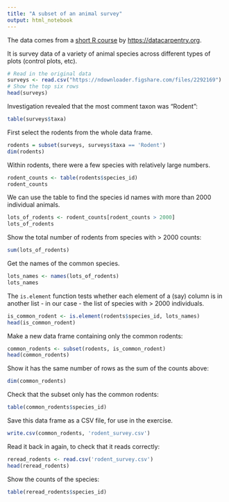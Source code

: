 ```yaml
---
title: "A subset of an animal survey"
output: html_notebook
---
```


The data comes from a [short R course](https://datacarpentry.org/R-ecology-lesson) by <https://datacarpentry.org>.

It is survey data of a variety of animal species across different types of plots (control plots, etc).

```r
# Read in the original data
surveys <- read.csv("https://ndownloader.figshare.com/files/2292169")
# Show the top six rows
head(surveys)
```

Investigation revealed that the most comment taxon was "Rodent":

```r
table(surveys$taxa)
```

First select the rodents from the whole data frame.

```r
rodents = subset(surveys, surveys$taxa == 'Rodent')
dim(rodents)
```

Within rodents, there were a few species with relatively large numbers.

```r
rodent_counts <- table(rodents$species_id)
rodent_counts
```

We can use the table to find the species id names with more than 2000 individual animals.

```r
lots_of_rodents <- rodent_counts[rodent_counts > 2000]
lots_of_rodents
```

Show the total number of rodents from species with > 2000 counts:

```r
sum(lots_of_rodents)
```

Get the names of the common species.

```r
lots_names <- names(lots_of_rodents)
lots_names
```
 
The `is.element` function tests whether each element of a (say) column is in another list - in our case - the list of species with > 2000 individuals. 
 
```r
is_common_rodent <- is.element(rodents$species_id, lots_names)
head(is_common_rodent)
```

Make a new data frame containing only the common rodents:

```r
common_rodents <- subset(rodents, is_common_rodent)
head(common_rodents)
```

Show it has the same number of rows as the sum of the counts above:

```r
dim(common_rodents)
```

Check that the subset only has the common rodents:

```r
table(common_rodents$species_id)
```

Save this data frame as a CSV file, for use in the exercise.

```r
write.csv(common_rodents, 'rodent_survey.csv')
```

Read it back in again, to check that it reads correctly:

```r
reread_rodents <- read.csv('rodent_survey.csv')
head(reread_rodents)
```

Show the counts of the species:

```r
table(reread_rodents$species_id)
```